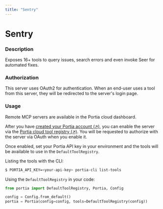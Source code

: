 ```yaml
---
title: "Sentry"
---
```

<!-- WARNING: This file is auto-generated by generate_tool_docs.py. Do not edit manually. -->


# Sentry

### Description

Exposes 16+ tools to query issues, search errors and even invoke Seer for automated fixes.

### Authorization

This server uses OAuth2 for authentication. When an end-user uses a tool from this server, they will be redirected to the server's login page.

### Usage

Remote MCP servers are available in the Portia cloud dashboard.

After you have [created your Portia account (↗)](/setup-account), you can enable the server via the [Portia cloud tool registry (↗)](/cloud-tool-registry). You will be requested to authorize with the server via OAuth when you enable it.

Once enabled, set your Portia API key in your environment and the tools will be available to use in the `DefaultToolRegistry`.

Listing the tools with the CLI:
```bash
$ PORTIA_API_KEY=<your-api-key> portia-cli list-tools
```

Using the `DefaultToolRegistry` in your code:
```python
from portia import DefaultToolRegistry, Portia, Config

config = Config.from_default()
portia = Portia(config=config, tools=DefaultToolRegistry(config))
```

